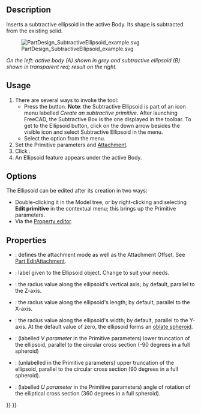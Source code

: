 <languages/>

{{Docnav
|[[PartDesign_SubtractiveCone|Subtractive cone]]
|[[PartDesign_SubtractiveTorus|Subtractive torus]]
|[[PartDesign_Workbench|PartDesign]]
|IconL=PartDesign_SubtractiveCone.svg
|IconR=PartDesign_SubtractiveTorus.svg
|IconC=Workbench_PartDesign.svg
}}

{{GuiCommand
|Name=PartDesign SubtractiveEllipsoid
|MenuLocation=Part Design → Create a subtractive primitive → Subtractive Ellipsoid
|Workbenches=[[PartDesign_Workbench|PartDesign]]
|Version=0.17
|SeeAlso=[[PartDesign_CompPrimitiveSubtractive|PartDesign CompPrimitiveSubtractive]], [[PartDesign_AdditiveEllipsoid|PartDesign AdditiveEllipsoid]]
}}

==Description==

Inserts a subtractive ellipsoid in the active Body. Its shape is subtracted from the existing solid.

[[File:PartDesign_SubtractiveEllipsoid_example.svg|none]]

''On the left: active body (A) shown in grey and subtractive ellipsoid (B) shown in transparent red; result on the right.''

==Usage==

# There are several ways to invoke the tool:
#* Press the {{Button|[[Image:PartDesign_SubtractiveEllipsoid.svg|16px]] [[PartDesign_SubtractiveEllipsoid|Subtractive Ellipsoid]]}} button. '''Note''': the Subtractive Ellipsoid is part of an icon menu labelled ''Create an subtractive primitive''. After launching FreeCAD, the Subtractive Box is the one displayed in the toolbar. To get to the Ellipsoid button, click on the down arrow besides the visible icon and select Subtractive Ellipsoid in the menu.
#* Select the {{MenuCommand|Part Design → Create a subtractive primitive → [[Image:PartDesign_SubtractiveEllipsoid.svg|16px]] Subtractive Ellipsoid}} option from the menu.
# Set the Primitive parameters and [[Part_EditAttachment|Attachment]].
# Click {{Button|OK}}.
# An Ellipsoid feature appears under the active Body.

==Options==

The Ellipsoid can be edited after its creation in two ways:
* Double-clicking it in the Model tree, or by right-clicking and selecting '''Edit primitive''' in the contextual menu; this brings up the Primitive parameters.
* Via the [[Property_editor|Property editor]].

==Properties==

* {{PropertyData|Attachment}}: defines the attachment mode as well as the Attachment Offset. See [[Part_EditAttachment|Part EditAttachment]].
* {{PropertyData|Label}}: label given to the Ellipsoid object. Change to suit your needs.
* {{PropertyData|Radius1}}: the radius value along the ellipsoid's vertical axis; by default, parallel to the Z-axis.
* {{PropertyData|Radius2}}: the radius value along the ellipsoid's length; by default, parallel to the X-axis.
* {{PropertyData|Radius3}}: the radius value along the ellipsoid's width; by default, parallel to the Y-axis. At the default value of zero, the ellipsoid forms an [http://en.wikipedia.org/wiki/Oblate_spheroid oblate spheroid].
* {{PropertyData|Angle1}}: (labelled ''V parameter'' in the Primitive parameters) lower truncation of the ellipsoid, parallel to the circular cross section (-90 degrees in a full spheroid)
* {{PropertyData|Angle2}}: (unlabelled in the Primitive parameters) upper truncation of the ellipsoid, parallel to the circular cross section (90 degrees in a full spheroid).
* {{PropertyData|Angle3}}: (labelled ''U parameter'' in the Primitive parameters) angle of rotation of the elliptical cross section (360 degrees in a full spheroid).


{{Docnav
|[[PartDesign_SubtractiveCone|Subtractive cone]]
|[[PartDesign_SubtractiveTorus|Subtractive torus]]
|[[PartDesign_Workbench|PartDesign]]
|IconL=PartDesign_SubtractiveCone.svg
|IconR=PartDesign_SubtractiveTorus.svg
|IconC=Workbench_PartDesign.svg
}}

{{PartDesign_Tools_navi{{#translation:}}}}
{{Userdocnavi{{#translation:}}}}